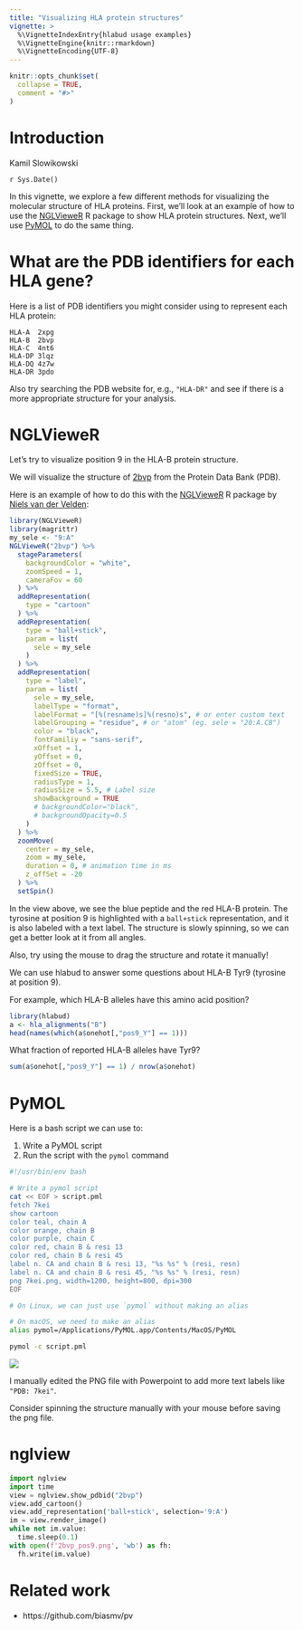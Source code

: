 ```yaml
---
title: "Visualizing HLA protein structures"
vignette: >
  %\VignetteIndexEntry{hlabud usage examples}
  %\VignetteEngine{knitr::rmarkdown}
  %\VignetteEncoding{UTF-8}
---
```


```r
knitr::opts_chunk$set(
  collapse = TRUE,
  comment = "#>"
)
```

# Introduction

Kamil Slowikowski

`r Sys.Date()`

In this vignette, we explore a few different methods for visualizing the molecular structure of HLA proteins.
First, we'll look at an example of how to use the [NGLVieweR] R package to show HLA protein structures.
Next, we'll use [PyMOL] to do the same thing.

# What are the PDB identifiers for each HLA gene?

Here is a list of PDB identifiers you might consider using to represent each HLA protein:

```
HLA-A  2xpg
HLA-B  2bvp
HLA-C  4nt6
HLA-DP 3lqz
HLA-DQ 4z7w
HLA-DR 3pdo
```

Also try searching the PDB website for, e.g., `"HLA-DR"` and see if there is a more appropriate structure for your analysis.

# NGLVieweR

Let's try to visualize position 9 in the HLA-B protein structure.

We will visualize the structure of [2bvp] from the Protein Data Bank (PDB).

Here is an example of how to do this with the [NGLVieweR] R package by [Niels van der Velden]:

[2bvp]: https://www.rcsb.org/structure/2BVP
[NGLVieweR]: https://github.com/nvelden/NGLVieweR
[Niels van der Velden]: https://www.nielsvandervelden.com/

```r
library(NGLVieweR)
library(magrittr)
my_sele <- "9:A"
NGLVieweR("2bvp") %>%
  stageParameters(
    backgroundColor = "white",
    zoomSpeed = 1,
    cameraFov = 60
  ) %>%
  addRepresentation(
    type = "cartoon"
  ) %>%
  addRepresentation(
    type = "ball+stick",
    param = list(
      sele = my_sele
    )
  ) %>%
  addRepresentation(
    type = "label",
    param = list(
      sele = my_sele,
      labelType = "format",
      labelFormat = "[%(resname)s]%(resno)s", # or enter custom text
      labelGrouping = "residue", # or "atom" (eg. sele = "20:A.CB")
      color = "black",
      fontFamiliy = "sans-serif",
      xOffset = 1,
      yOffset = 0,
      zOffset = 0,
      fixedSize = TRUE,
      radiusType = 1,
      radiusSize = 5.5, # Label size
      showBackground = TRUE
      # backgroundColor="black",
      # backgroundOpacity=0.5
    )
  ) %>%
  zoomMove(
    center = my_sele,
    zoom = my_sele,
    duration = 0, # animation time in ms
    z_offSet = -20
  ) %>%
  setSpin()
```

In the view above, we see the blue peptide and the red HLA-B protein.
The tyrosine at position 9 is highlighted with a `ball+stick` representation, and it is also labeled with a text label.
The structure is slowly spinning, so we can get a better look at it from all angles.

Also, try using the mouse to drag the structure and rotate it manually!

We can use hlabud to answer some questions about HLA-B Tyr9 (tyrosine at position 9).

For example, which HLA-B alleles have this amino acid position?

```r
library(hlabud)
a <- hla_alignments("B")
head(names(which(a$onehot[,"pos9_Y"] == 1)))
```

What fraction of reported HLA-B alleles have Tyr9?

```r
sum(a$onehot[,"pos9_Y"] == 1) / nrow(a$onehot)
```

# PyMOL

Here is a bash script we can use to:

1. Write a PyMOL script
2. Run the script with the `pymol` command

```bash
#!/usr/bin/env bash

# Write a pymol script
cat << EOF > script.pml
fetch 7kei
show cartoon
color teal, chain A
color orange, chain B
color purple, chain C
color red, chain B & resi 13
color red, chain B & resi 45
label n. CA and chain B & resi 13, "%s %s" % (resi, resn)
label n. CA and chain B & resi 45, "%s %s" % (resi, resn)
png 7kei.png, width=1200, height=800, dpi=300 
EOF

# On Linux, we can just use `pymol` without making an alias

# On macOS, we need to make an alias
alias pymol=/Applications/PyMOL.app/Contents/MacOS/PyMOL

pymol -c script.pml
```

<img src="./hla-dqb1-13-45.png"></img>

I manually edited the PNG file with Powerpoint to add more text labels like `"PDB: 7kei"`.

Consider spinning the structure manually with your mouse before saving the png file.


# nglview

```python
import nglview
import time
view = nglview.show_pdbid("2bvp")
view.add_cartoon()
view.add_representation('ball+stick', selection='9:A')
im = view.render_image()
while not im.value:
  time.sleep(0.1)
with open(f'2bvp_pos9.png', 'wb') as fh:
  fh.write(im.value)
```


# Related work

- https://github.com/biasmv/pv

